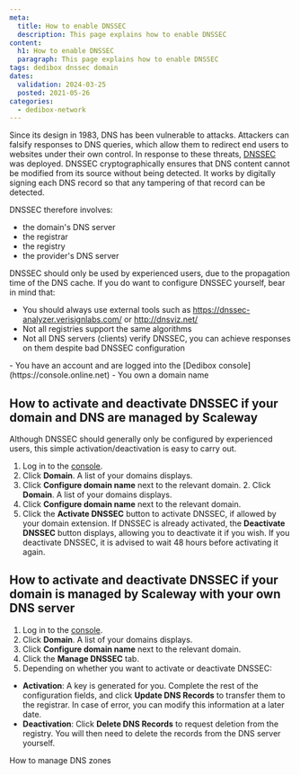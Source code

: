 ```yaml
---
meta:
  title: How to enable DNSSEC
  description: This page explains how to enable DNSSEC
content:
  h1: How to enable DNSSEC
  paragraph: This page explains how to enable DNSSEC
tags: dedibox dnssec domain 
dates:
  validation: 2024-03-25
  posted: 2021-05-26
categories:
  - dedibox-network
---
```


Since its design in 1983, DNS has been vulnerable to attacks. Attackers can falsify responses to DNS queries, which allow them to redirect end users to websites under their own control. In response to these threats, [DNSSEC](https://www.icann.org/resources/pages/dnssec-what-is-it-why-important-2019-03-05-en) was deployed. DNSSEC cryptographically ensures that DNS content cannot be modified from its source without being detected. It works by digitally signing each DNS record so that any tampering of that record can be detected.

DNSSEC therefore involves:

  - the domain's DNS server
  - the registrar
  - the registry
  - the provider's DNS server

DNSSEC should only be used by experienced users, due to the propagation time of the DNS cache. If you do want to configure DNSSEC yourself, bear in mind that:

  - You should always use external tools such as https://dnssec-analyzer.verisignlabs.com/ or http://dnsviz.net/
  - Not all registries support the same algorithms
  - Not all DNS servers (clients) verify DNSSEC, you can achieve responses on them despite bad DNSSEC configuration

<Message type="requirement">
  - You have an account and are logged into the [Dedibox console](https://console.online.net) 
  - You own a domain name
</Message>

## How to activate and deactivate DNSSEC if your domain and DNS are managed by Scaleway

Although DNSSEC should generally only be configured by experienced users, this simple activation/deactivation is easy to carry out.

1. Log in to the [console](https://console.online.net).
2. Click **Domain**. A list of your domains displays.
    <Lightbox src="scaleway-domain-configure.webp" alt="" />
3. Click **Configure domain name** next to the relevant domain. 2. Click **Domain**. A list of your domains displays.
    <Lightbox src="scaleway-domain-configure.webp" alt="" />
3. Click **Configure domain name** next to the relevant domain. 
5. Click the **Activate DNSSEC** button to activate DNSSEC, if allowed by your domain extension. If DNSSEC is already activated, the **Deactivate DNSSEC** button displays, allowing you to deactivate it if you wish.
    <Message type="note">
      If you deactivate DNSSEC, it is advised to wait 48 hours before activating it again.
    </Message>

## How to activate and deactivate DNSSEC if your domain is managed by Scaleway with your own DNS server

1. Log in to the [console](https://console.online.net).
2. Click **Domain**. A list of your domains displays.
3. Click **Configure domain name** next to the relevant domain.
4. Click the **Manage DNSSEC** tab.
    <Lightbox src="scaleway-activate-dnssec-ext.webp" alt="" />
5. Depending on whether you want to activate or deactivate DNSSEC:
  - **Activation**: A key is generated for you. Complete the rest of the configuration fields, and click **Update DNS Records** to transfer them to the registrar. In case of error, you can modify this information at a later date.
  - **Deactivation**: Click **Delete DNS Records** to request deletion from the registry. You will then need to delete the records from the DNS server yourself.


<Navigation title="See also">
  <PreviousButton to="/dedibox-network/domains/how-to/manage-dns-zones/">How to manage DNS zones</PreviousButton>
</Navigation>